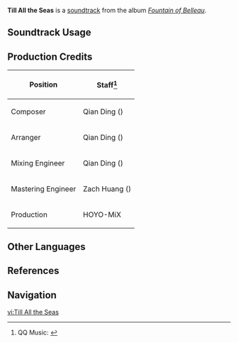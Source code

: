{{Soundtrack Infobox
|image          = Fountain of Belleau.png
|album          = Fountain of Belleau
|disc           = 3
|number         = 83
|featured       = 
|featured2      = 
|featured3      = 
|featured_disc  = 
|featured_disc2 = 
|featured_disc3 = 
|youtube_id     = ulhgmJt29HQ
|spotify_id     = 22PWyDLazZjMlKPJwz1Kwu
|previous       = The Shadow Out of Time
|next           = The Vision and the Voice
}}
'''Till All the Seas''' is a [[soundtrack]] from the album ''[[Fountain of Belleau]]''.

==Soundtrack Usage==
{{Soundtrack Usage
|quest    = 
|location = Nice to Meet You//post-purification
|domain   = 
}}

==Production Credits==
{| class="wikitable"
! Position
! Staff<ref>QQ Music: [https://y.qq.com/n/ryqq/songDetail/000or2cT3VHKHK {{zh|直至众水之终 Till All the Seas}}]</ref>
|-
! Composer
| Qian Ding ({{zh|丁谦}})
|-
! Arranger
| Qian Ding ({{zh|丁谦}})
|-
! Mixing Engineer
| Qian Ding ({{zh|丁谦}})
|-
! Mastering Engineer
| Zach Huang ({{zh|黄巍}})
|-
! Production
| HOYO-MiX
|}
<!--
==Videos==
<gallery>
</gallery>

==Trivia==
-->
==Other Languages==
{{Other Languages
|en      = Till All the Seas
|zhs     = 直至众水之终
|zhs_rm  = 
|zhs_tl  = 
|ja      = あらゆる水の終わりまで
|ja_rm   = Arayuru Mizu no Owari made
|ja_tl   = 
}}

==References==
{{Reflist}}

==Navigation==
{{Soundtrack Navbox|Fountain of Belleau}}

[[vi:Till All the Seas]]